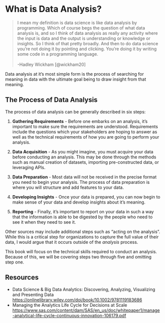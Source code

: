 # What is Data Analysis?

> I mean my definition is data science is like data analysis by programming. Which of course begs the question of what data analysis is, and so I think of data analysis as really any activity where the input is data and the output is understanding or knowledge or insights. So I think of that pretty broadly. And then to do data science you're not doing it by pointing and clicking. You're doing it by writing some code in a programming language. <br><br> -Hadley Wickham [@wickham20]

Data analysis at it's most simple form is the process of searching for meaning in data with the ultimate goal being to draw insight from that meaning.

## The Process of Data Analysis

The process of data analysis can be generally described in six steps:

1. **Gathering Requirements** - Before one embarks on an analysis, it's important to make sure the requirements are understood. Requirements include the questions which your stakeholders are hoping to answer as well as the technical requirements of how you are going to perform your analysis.

2. **Data Acquisition** - As you might imagine, you must acquire your data before conducting an analysis. This may be done through the methods such as manual creation of datasets, importing pre-constructed data, or leveraging APIs.

3. **Data Preparation** - Most data will not be received in the precise format you need to begin your analysis. The process of data preparation is where you will structure and add features to your data.

4. **Developing Insights** - Once your data is prepared, you can now begin to make sense of your data and develop insights about it's meaning.

5. **Reporting** - Finally, it's important to report on your data in such a way that the information is able to be digested by the people who need to see it when they need to see it.

Other sources may include additional steps such as "acting on the analysis". While this is a critical step for organizations to capture the full value of their data, I would argue that it occurs outside of the *analysis* process.

This book will focus on the technical skills required to conduct an analysis. Because of this, we will be covering steps two through five and omitting step one.

## Resources

- Data Science & Big Data Analytics: Discovering, Analyzing, Visualizing and Presenting Data <https://onlinelibrary.wiley.com/doi/book/10.1002/9781119183686>
- Managing the Analytics Life Cycle for Decisions at Scale <https://www.sas.com/content/dam/SAS/en_us/doc/whitepaper1/manage-analytical-life-cycle-continuous-innovation-106179.pdf>

